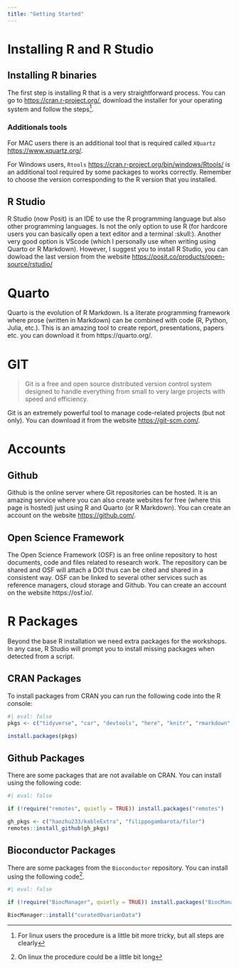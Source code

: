 ```yaml
---
title: "Getting Started"
---
```


# Installing R and R Studio

## Installing R binaries

The first step is installing R that is a very straightforward process. You can go to [https://cran.r-project.org/](https://cran.r-project.org/), download the installer for your operating system and follow the steps^[For linux users the procedure is a little bit more tricky, but all steps are clearly].

### Additionals tools

For MAC users there is an additional tool that is required called `XQuartz` [https://www.xquartz.org/](https://www.xquartz.org/).

For Windows users, `Rtools` [https://cran.r-project.org/bin/windows/Rtools/](https://cran.r-project.org/bin/windows/Rtools/) is an additional tool required by some packages to works correctly. Remember to choose the version corresponding to the R version that you installed.

## R Studio

R Studio (now Posit) is an IDE to use the R programming language but also other programming languages. Is not the only option to use R (for hardcore users you can basically open a text editor and a terminal :skull:). Another very good option is VScode (which I personally use when writing using Quarto or R Markdown). However, I suggest you to install R Studio, you can dowload the last version from the website [https://posit.co/products/open-source/rstudio/](https://posit.co/products/open-source/rstudio/)

# Quarto

Quarto is the evolution of R Markdown. Is a literate programming framework where prose (written in Markdown) can be combined with code (R, Python, Julia, etc.). This is an amazing tool to create report, presentations, papers etc. you can download it from https://quarto.org/.

# GIT

> Git is a free and open source distributed version control system designed to handle everything from small to very large projects with speed and efficiency.

Git is an extremely powerful tool to manage code-related projects (but not only). You can download it from the website [https://git-scm.com/](https://git-scm.com/).

# Accounts

## Github 

Github is the online server where Git repositories can be hosted. It is an amazing service where you can also create websites for free (where this page is hosted) just using R and Quarto (or R Markdown). You can create an account on the website [https://github.com/](https://github.com/).

## Open Science Framework

The Open Science Framework (OSF) is an free online repository to host documents, code and files related to research work. The repository can be shared and OSF will attach a DOI thus can be cited and shared in a consistent way. OSF can be linked to several other services such as reference managers, cloud storage and Github. You can create an account on the website https://osf.io/.

# R Packages

Beyond the base R installation we need extra packages for the workshops. In any case, R Studio will prompt you to install missing packages when detected from a script.

## CRAN Packages

To install packages from CRAN you can run the following code into the R console:

```r
#| eval: false
pkgs <- c("tidyverse", "car", "devtools", "here", "knitr", "rmarkdown", "metafor", "MetaUtility", "pROC", "Replicate", "rstanarm", "sjPlot", "remotes", "cli", "logspline", "pwr", "ggdist")

install.packages(pkgs)
```

## Github Packages

There are some packages that are not available on CRAN. You can install using the following code:

```r
#| eval: false

if (!require("remotes", quietly = TRUE)) install.packages("remotes")

gh_pkgs <- c("haozhu233/kableExtra", "filippogambarota/filor")
remotes::install_github(gh_pkgs)
```

## Bioconductor Packages

There are some packages from the `Bioconductor` repository. You can install using the following code^[On linux the procedure could be a little bit long].

```r
#| eval: false

if (!require("BiocManager", quietly = TRUE)) install.packages("BiocManager")

BiocManager::install("curatedOvarianData")
```
